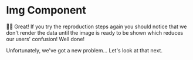 # Img Component

<EpicVideo url="https://www.epicreact.dev/workshops/react-suspense/img-component/solution" />

👨‍💼 Great! If you try the reproduction steps again you should notice that we
don't render the data until the image is ready to be shown which reduces our
users' confusion! Well done!

Unfortunately, we've got a new problem... Let's look at that next.
